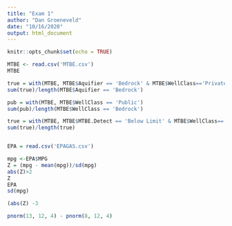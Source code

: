 ```yaml
---
title: "Exam 1"
author: "Dan Groeneveld"
date: "10/16/2020"
output: html_document
---
```


```r
knitr::opts_chunk$set(echo = TRUE)
```

```r
MTBE <- read.csv('MTBE.csv')
MTBE
```

```r
true = with(MTBE, MTBE$Aquifier == 'Bedrock' & MTBE$WellClass=='Private')
sum(true)/length(MTBE$Aquifier == 'Bedrock')
```

```r
pub = with(MTBE, MTBE$WellClass == 'Public')
sum(pub)/length(MTBE$WellClass == 'Bedrock')
```

```r
true = with(MTBE, MTBE$MTBE.Detect == 'Below Limit' & MTBE$WellClass=='Private')
sum(true)/length(true)
```


```r

```


```r
EPA = read.csv('EPAGAS.csv')

mpg <-EPA$MPG
Z = (mpg - mean(mpg))/sd(mpg)
abs(Z)>2
Z
EPA
sd(mpg)
```

```r
(abs(Z) -3
```


```r
pnorm(13, 12, 4) - pnorm(8, 12, 4)
```

